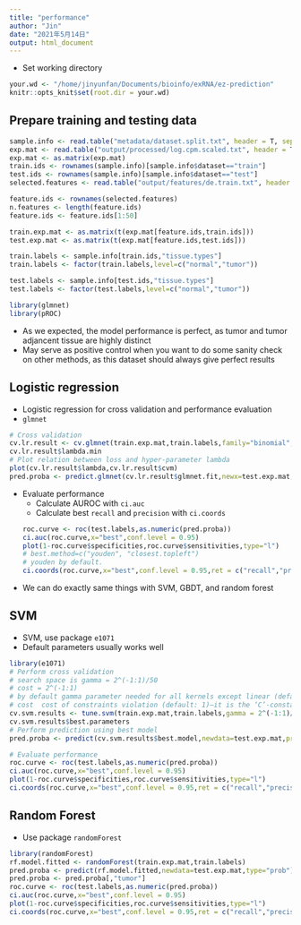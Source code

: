 ```yaml
---
title: "performance"
author: "Jin"
date: "2021年5月14日"
output: html_document
---
```


- Set working directory
```r
your.wd <- "/home/jinyunfan/Documents/bioinfo/exRNA/ez-prediction"
knitr::opts_knit$set(root.dir = your.wd)
```

## Prepare training and testing data
```R
sample.info <- read.table("metadata/dataset.split.txt", header = T, sep ="\t",row.names=1,stringsAsFactors = F,check.names = F)
exp.mat <- read.table("output/processed/log.cpm.scaled.txt", header = T, sep ="\t",row.names=1,stringsAsFactors = F,check.names = F)
exp.mat <- as.matrix(exp.mat)
train.ids <- rownames(sample.info)[sample.info$dataset=="train"]
test.ids <- rownames(sample.info)[sample.info$dataset=="test"]
selected.features <- read.table("output/features/de.train.txt", header = T, sep ="\t",row.names=1,stringsAsFactors = F,check.names = F)

feature.ids <- rownames(selected.features)
n.features <- length(feature.ids)
feature.ids <- feature.ids[1:50]
```

```R
train.exp.mat <- as.matrix(t(exp.mat[feature.ids,train.ids]))
test.exp.mat <- as.matrix(t(exp.mat[feature.ids,test.ids]))

train.labels <- sample.info[train.ids,"tissue.types"]
train.labels <- factor(train.labels,level=c("normal","tumor"))

test.labels <- sample.info[test.ids,"tissue.types"]
test.labels <- factor(test.labels,level=c("normal","tumor"))


```


```R
library(glmnet)
library(pROC)
```

- As we expected, the model performance is perfect, as tumor and tumor adjancent tissue are highly distinct
- May serve as positive control when you want to do some sanity check on other methods, as this dataset should always give perfect results


## Logistic regression
- Logistic regression for cross validation and performance evaluation
- `glmnet`
```R
# Cross validation
cv.lr.result <- cv.glmnet(train.exp.mat,train.labels,family="binomial",nfolds = length(train.labels))
cv.lr.result$lambda.min
# Plot relation between loss and hyper-parameter lambda 
plot(cv.lr.result$lambda,cv.lr.result$cvm)
pred.proba <- predict.glmnet(cv.lr.result$glmnet.fit,newx=test.exp.mat, type="response", s =cv.lr.result$lambda.min)
```
- Evaluate performance
  - Calculate AUROC with `ci.auc`
  - Calculate best `recall` and `precision` with `ci.coords`
```R
roc.curve <- roc(test.labels,as.numeric(pred.proba))
ci.auc(roc.curve,x="best",conf.level = 0.95)
plot(1-roc.curve$specificities,roc.curve$sensitivities,type="l")
# best.method=c("youden", "closest.topleft")
# youden by default. 
ci.coords(roc.curve,x="best",conf.level = 0.95,ret = c("recall","precision"),best.method="youden")
```


- We can do exactly same things with SVM, GBDT, and random forest

## SVM
- SVM, use package `e1071`
- Default parameters usually works well
```R
library(e1071)
# Perform cross validation
# search space is gamma = 2^(-1:1)/50
# cost = 2^(-1:1)
# by default gamma parameter needed for all kernels except linear (default: 1/(data dimension))
# cost	cost of constraints violation (default: 1)—it is the ‘C’-constant of the regularization term in the Lagrange formulation.
cv.svm.results <- tune.svm(train.exp.mat,train.labels,gamma = 2^(-1:1)/50, cost = 2^(-1:1),probability = TRUE)
cv.svm.results$best.parameters
# Perform prediction using best model
pred.proba <- predict(cv.svm.results$best.model,newdata=test.exp.mat,probability = TRUE)

# Evaluate performance
roc.curve <- roc(test.labels,as.numeric(pred.proba))
ci.auc(roc.curve,x="best",conf.level = 0.95)
plot(1-roc.curve$specificities,roc.curve$sensitivities,type="l")
ci.coords(roc.curve,x="best",conf.level = 0.95,ret = c("recall","precision"))
```

## Random Forest
- Use package `randomForest`
```R
library(randomForest)
rf.model.fitted <- randomForest(train.exp.mat,train.labels)
pred.proba <- predict(rf.model.fitted,newdata=test.exp.mat,type="prob")
pred.proba <- pred.proba[,"tumor"]
roc.curve <- roc(test.labels,as.numeric(pred.proba))
ci.auc(roc.curve,x="best",conf.level = 0.95)
plot(1-roc.curve$specificities,roc.curve$sensitivities,type="l")
ci.coords(roc.curve,x="best",conf.level = 0.95,ret = c("recall","precision"))
```

